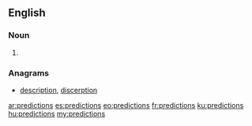 ==English==

===Noun===
{{head|en|plural}}

# {{plural of|prediction|lang=en}}

===Anagrams===
* [[description#English|description]], [[discerption#English|discerption]]

[[ar:predictions]]
[[es:predictions]]
[[eo:predictions]]
[[fr:predictions]]
[[ku:predictions]]
[[hu:predictions]]
[[my:predictions]]